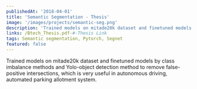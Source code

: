 ```yaml
---
publishedAt: '2018-04-01'
title: 'Semantic Segmentation - Thesis'
image: '/images/projects/semantic-seg.png'
description: 'Trained models on mitade20k dataset and finetuned models by class imbalance methods and Yolo-object detection method to remove false-positive intersections'
links: /Btech_Thesis.pdf-#-Thesis Link
tags: Semantic segmentation, Pytorch, Segnet
featured: false
---
```


Trained models on mitade20k dataset and finetuned models by class imbalance methods and Yolo-object detection method to remove false-positive intersections, which is very useful in autonomous driving, automated parking allotment system.

